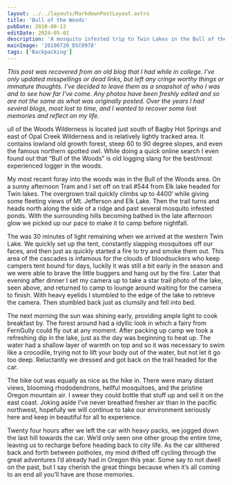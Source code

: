 ```yaml
---
layout: ../../layouts/MarkdownPostLayout.astro
title: 'Bull of the Woods'
pubDate: 2010-08-13
editDate: 2024-05-01
description: 'A mosquito infested trip to Twin Lakes in the Bull of the Woods wilderness'
mainImage: '20100720_DSC0978'
tags: ['Backpacking']
---
```



_This post was recovered from an old blog that I had while in college. I've only updated misspellings or dead links, but left any cringe worthy things or immature thoughts. I've decided to leave them as a snapshot of who I was and to see how far I've come. Any photos have been freshly edited and so are not the same as what was originally posted. Over the years I had several blogs, most lost to time, and I wanted to recover some lost memories and reflect on my life._

<ImageFrame
  imgPath='20100720_DSC0978'
  altText='A women wearing a backpack standing on a trail looking towards a snowcapped mountain'
  borderText='MT. JEFFERSON, OREGON 2010-07-20'
/>

<DropCap letter='B' />
ull of the Woods Wilderness is located just south of Bagby Hot Springs and east of Opal Creek Wilderness
and is relatively lightly tracked area. It contains lowland old growth forest, steep 60 to 90 degree
slopes, and even the famous northern spotted owl. While doing a quick online search I even found out
that “Bull of the Woods” is old logging slang for the best/most experienced logger in the woods.

My most recent foray into the woods was in the Bull of the Woods area. On a sunny afternoon Tram and I set off on trail #544 from Elk lake headed for Twin lakes. The overgrown trail quickly climbs up to 4400′ while giving some fleeting views of Mt. Jefferson and Elk Lake. Then the trail turns and heads north along the side of a ridge and past several mosquito infested ponds. With the surrounding hills becoming bathed in the late afternoon glow we picked up our pace to make it to camp before nightfall.

The was 30 minutes of light remaining when we arrived at the western Twin Lake. We quickly set up the tent, constantly slapping mosquitoes off our faces, and then just as quickly started a fire to try and smoke them out. This area of the cascades is infamous for the clouds of bloodsuckers who keep campers tent bound for days, luckily it was still a bit early in the season and we were able to brave the little buggers and hang out by the fire. Later that evening after dinner I set my camera up to take a star trail photo of the lake, seen above, and returned to camp to lounge around waiting for the camera to finish. With heavy eyelids I stumbled to the edge of the lake to retrieve the camera. Then stumbled back just as clumsily and fell into bed.

<ImageFrame
  imgPath='20100719_DSC_2121'
  altText='A man smiling and holding a nikon DSLR camera'
  borderText='BULL OF THE WOODS, OREGON 2010-07-19'
/>

<ImageFrame
  imgPath='20100719_DSC0836'
  altText='Close up of pink rhododendron flowers in full bloom'
  borderText='RHODODENDRON MACROPHYLLUM 2010-07-19'
/>

The next morning the sun was shining early, providing ample light to cook breakfast by. The forest around had a idyllic look in which a fairy from FernGully could fly out at any moment. After packing up camp we took a refreshing dip in the lake, just as the day was beginning to heat up. The water had a shallow layer of warmth on top and so it was necessary to swim like a crocodile, trying not to lift your body out of the water, but not let it go too deep. Reluctantly we dressed and got back on the trail headed for the car.

<ImageFrame
  imgPath='20100720_DSC0925'
  altText='A brilliant blue lake seen through large conifer trees'
  borderText='UPPER TWIN LAKE 2010-07-20'
/>

The hike out was equally as nice as the hike in. There were many distant views, blooming rhododendrons, hellful mosquitoes, and the pristine Oregon mountain air. I swear they could bottle that stuff up and sell it on the east coast. Joking aside I’ve never breathed fresher air than in the pacific northwest, hopefully we will continue to take our environment seriously here and keep in beautiful for all to experience.

Twenty four hours after we left the car with heavy packs, we jogged down the last hill towards the car. We’d only seen one other group the entire time, leaving us to recharge before heading back to city life. As the car slithered back and forth between potholes, my mind drifted off cycling through the great adventures I’d already had in Oregon this year. Some say to not dwell on the past, but I say cherish the great things because when it’s all coming to an end all you’ll have are those memories.
